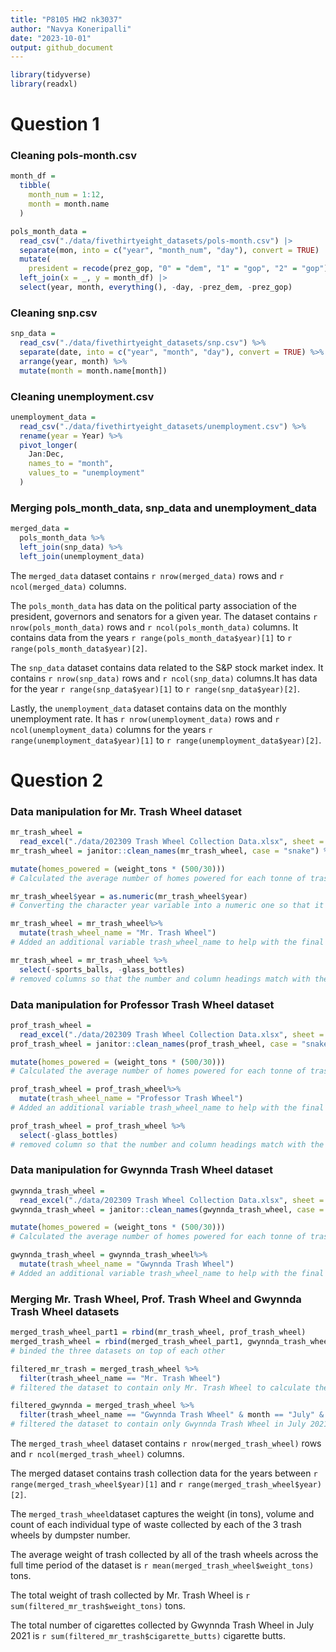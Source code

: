 ```yaml
---
title: "P8105 HW2 nk3037"
author: "Navya Koneripalli"
date: "2023-10-01"
output: github_document
---
```


```r
library(tidyverse)
library(readxl)
```

# Question 1
### Cleaning pols-month.csv
```r
month_df = 
  tibble(
    month_num = 1:12,
    month = month.name
  )

pols_month_data = 
  read_csv("./data/fivethirtyeight_datasets/pols-month.csv") |>
  separate(mon, into = c("year", "month_num", "day"), convert = TRUE) |>
  mutate(
    president = recode(prez_gop, "0" = "dem", "1" = "gop", "2" = "gop")) |>
  left_join(x = _, y = month_df) |> 
  select(year, month, everything(), -day, -prez_dem, -prez_gop)
```

### Cleaning snp.csv
```r
snp_data = 
  read_csv("./data/fivethirtyeight_datasets/snp.csv") %>% 
  separate(date, into = c("year", "month", "day"), convert = TRUE) %>% 
  arrange(year, month) %>% 
  mutate(month = month.name[month])
```

### Cleaning unemployment.csv
```r
unemployment_data =
  read_csv("./data/fivethirtyeight_datasets/unemployment.csv") %>% 
  rename(year = Year) %>% 
  pivot_longer(
    Jan:Dec,
    names_to = "month",
    values_to = "unemployment"
  )
```

### Merging pols_month_data, snp_data and unemployment_data
```r
merged_data =
  pols_month_data %>% 
  left_join(snp_data) %>% 
  left_join(unemployment_data)
```

The `merged_data` dataset contains `r nrow(merged_data)` rows and `r ncol(merged_data)` columns.

The `pols_month_data` has data on the political party association of the president, governors and senators for a given year. The dataset contains `r nrow(pols_month_data)` rows and `r ncol(pols_month_data)` columns. It contains data from the years `r range(pols_month_data$year)[1]` to `r range(pols_month_data$year)[2]`.

The `snp_data` dataset contains data related to the S&P stock market index. It contains `r nrow(snp_data)` rows and `r ncol(snp_data)` columns.It has data for the year `r range(snp_data$year)[1]` to `r range(snp_data$year)[2]`.

Lastly, the `unemployment_data` dataset contains data on the monthly unemployment rate. It has `r nrow(unemployment_data)` rows and `r ncol(unemployment_data)` columns for the years `r range(unemployment_data$year)[1]` to `r range(unemployment_data$year)[2]`.

# Question 2
### Data manipulation for Mr. Trash Wheel dataset
```r
mr_trash_wheel = 
  read_excel("./data/202309 Trash Wheel Collection Data.xlsx", sheet = "Mr. Trash Wheel", range = "A2:N586")
mr_trash_wheel = janitor::clean_names(mr_trash_wheel, case = "snake") %>% #convert all variable names into snake_case

mutate(homes_powered = (weight_tons * (500/30)))
# Calculated the average number of homes powered for each tonne of trash and applied the formula to all the rows of the Mr. Trash Wheel dataset

mr_trash_wheel$year = as.numeric(mr_trash_wheel$year)
# Converting the character year variable into a numeric one so that it can be binded with the year variables from the other datasets

mr_trash_wheel = mr_trash_wheel%>% 
  mutate(trash_wheel_name = "Mr. Trash Wheel")
# Added an additional variable trash_wheel_name to help with the final bind of the datasets

mr_trash_wheel = mr_trash_wheel %>% 
  select(-sports_balls, -glass_bottles)
# removed columns so that the number and column headings match with the other two datasets for ease of binding
```

### Data manipulation for Professor Trash Wheel dataset
```r
prof_trash_wheel =
  read_excel("./data/202309 Trash Wheel Collection Data.xlsx", sheet = "Professor Trash Wheel", range = "A2:M108")
prof_trash_wheel = janitor::clean_names(prof_trash_wheel, case = "snake") %>% #convert all variable names into snake_case

mutate(homes_powered = (weight_tons * (500/30)))
# Calculated the average number of homes powered for each tonne of trash and applied the formula to all the rows of the Professor Trash Wheel dataset

prof_trash_wheel = prof_trash_wheel%>% 
  mutate(trash_wheel_name = "Professor Trash Wheel")
# Added an additional variable trash_wheel_name to help with the final bind of the datasets

prof_trash_wheel = prof_trash_wheel %>% 
  select(-glass_bottles)
# removed column so that the number and column headings match with the other two datasets for ease of binding
```

### Data manipulation for Gwynnda Trash Wheel dataset
```r
gwynnda_trash_wheel =
  read_excel("./data/202309 Trash Wheel Collection Data.xlsx", sheet = "Gwynnda Trash Wheel", range = "A2:L157")
gwynnda_trash_wheel = janitor::clean_names(gwynnda_trash_wheel, case = "snake") %>% #convert all variable names into snake_case

mutate(homes_powered = (weight_tons * (500/30)))
# Calculated the average number of homes powered for each tonne of trash and applied the formula to all the rows of the Gwynnda Trash Wheel dataset

gwynnda_trash_wheel = gwynnda_trash_wheel%>% 
  mutate(trash_wheel_name = "Gwynnda Trash Wheel")
# Added an additional variable trash_wheel_name to help with the final bind of the datasets
```

### Merging Mr. Trash Wheel, Prof. Trash Wheel and Gwynnda Trash Wheel datasets
```r
merged_trash_wheel_part1 = rbind(mr_trash_wheel, prof_trash_wheel)
merged_trash_wheel = rbind(merged_trash_wheel_part1, gwynnda_trash_wheel)
# binded the three datasets on top of each other

filtered_mr_trash = merged_trash_wheel %>% 
  filter(trash_wheel_name == "Mr. Trash Wheel")
# filtered the dataset to contain only Mr. Trash Wheel to calculate the sum of weight of trash collected.

filtered_gwynnda = merged_trash_wheel %>% 
  filter(trash_wheel_name == "Gwynnda Trash Wheel" & month == "July" & year == "2021")
# filtered the dataset to contain only Gwynnda Trash Wheel in July 2021 to calculate the sum of cigarettes collected.
```

The `merged_trash_wheel` dataset contains `r nrow(merged_trash_wheel)` rows and `r ncol(merged_trash_wheel)` columns. 

The merged dataset contains trash collection data for the years between `r range(merged_trash_wheel$year)[1]` and `r range(merged_trash_wheel$year)[2]`. 

The `merged_trash_wheel`dataset captures the weight (in tons), volume and count of each individual type of waste collected by each of the 3 trash wheels by dumpster number. 

The average weight of trash collected by all of the trash wheels across the full time period of the dataset is `r mean(merged_trash_wheel$weight_tons)` tons. 

The total weight of trash collected by Mr. Trash Wheel is `r sum(filtered_mr_trash$weight_tons)` tons.

The total number of cigarettes collected by Gwynnda Trash Wheel in July 2021 is `r sum(filtered_mr_trash$cigarette_butts)` cigarette butts.